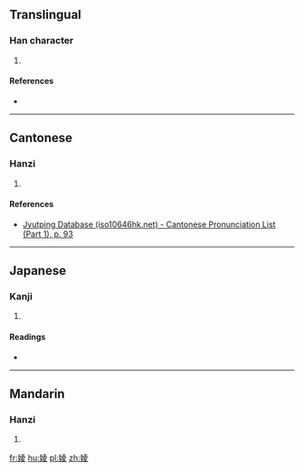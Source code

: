 ==Translingual==

===Han character===
{{Han char|rn=38|rad=女|as=08|sn=11|four=4444<sub>7</sub>|canj=女土金水 (VGCE)|ids=⿰[[女]][[夌]]}}

# {{defn|Han|sort=女08}}

====References====
* {{Han ref|kx=0264.110|dkj=06395|hdz=21055.060|uh=5A48|ud=23112|bh=D4E2|bd=54498}}

----

==Cantonese==

===Hanzi===
{{yue-hanzi|jyut=[[ling4]]|y=ling4}}

# {{defn|lang=yue|sort=女08}}

====References====
* [http://www.iso10646hk.net/jp/document/download.jsp Jyutping Database (iso10646hk.net) - Cantonese Pronunciation List (Part 1), p. 93]

----

==Japanese==

===Kanji===
{{ja-kanji|grade=|rs=女08}}

# {{defn|lang=ja|sort=女08}}

====Readings====
* {{ja-readings|on=[[りょう]] (ryō)|kun=[[あざな]] (azana)}}

----

==Mandarin==

===Hanzi===
{{cmn-hanzi|pin=[[díng]] ([[ding2]])|wg=ting<sup>2</sup>}}

# {{defn|lang=cmn|sort=女08}}

[[fr:婈]]
[[hu:婈]]
[[pl:婈]]
[[zh:婈]]
